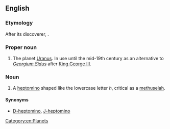 ==English==

===Etymology===
After its discoverer, {{w|Sir William Herschel}}.

===Proper noun===
{{en-proper noun}}

# {{lb|en|astronomy|obsolete}} The planet [[Uranus]]. In use until the mid-19th century as an alternative to ''[[Georgium Sidus]]'' after [[w:George III of the United Kingdom|King George III]].

===Noun===
{{en-noun}}

# {{lb|en|cellular automata}} A [[heptomino]] shaped like the lowercase letter ''h'', critical as a [[methuselah]].

====Synonyms====
* [[D-heptomino]], [[J-heptomino]]

[[Category:en:Planets]]